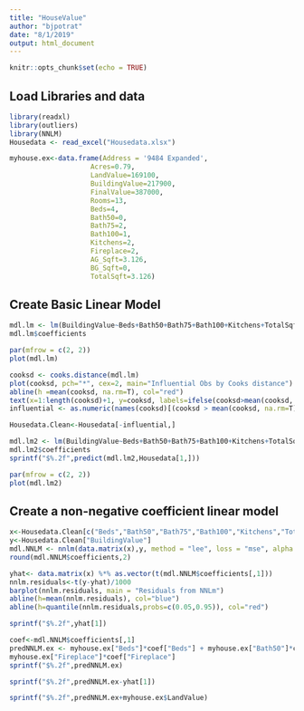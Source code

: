 ---
title: "HouseValue"
author: "bjpotrat"
date: "8/1/2019"
output: html_document
---

```{r setup, include=FALSE}
knitr::opts_chunk$set(echo = TRUE)
```

## Load Libraries and data 
```{r house data}
library(readxl)
library(outliers)
library(NNLM)
Housedata <- read_excel("Housedata.xlsx")

myhouse.ex<-data.frame(Address = '9484 Expanded', 
                    Acres=0.79, 
                    LandValue=169100, 
                    BuildingValue=217900, 
                    FinalValue=387000,
                    Rooms=13,
                    Beds=4,
                    Bath50=0,
                    Bath75=2,
                    Bath100=1,
                    Kitchens=2,
                    Fireplace=2,
                    AG_Sqft=3.126,
                    BG_Sqft=0,
                    TotalSqft=3.126)
```

## Create Basic Linear Model

```{r Basic mdl.lm}
mdl.lm <- lm(BuildingValue~Beds+Bath50+Bath75+Bath100+Kitchens+TotalSqft+Fireplace+0, data= Housedata)
mdl.lm$coefficients
```
```{r Plot Lm, echo=FALSE}
par(mfrow = c(2, 2))
plot(mdl.lm)
```

```{r Remove Outliers from data, echo=True}
cooksd <- cooks.distance(mdl.lm)
plot(cooksd, pch="*", cex=2, main="Influential Obs by Cooks distance")
abline(h =mean(cooksd, na.rm=T), col="red")
text(x=1:length(cooksd)+1, y=cooksd, labels=ifelse(cooksd>mean(cooksd, na.rm=T),names(cooksd),""), col="red")
influential <- as.numeric(names(cooksd)[(cooksd > mean(cooksd, na.rm=T))])
```

```{r Remove Outliers from data, echo=FALSE}
Housedata.Clean<-Housedata[-influential,]
```

```{r check LM, echo=true}
mdl.lm2 <- lm(BuildingValue~Beds+Bath50+Bath75+Bath100+Kitchens+TotalSqft+Fireplace+0, data= Housedata.Clean)
mdl.lm2$coefficients
sprintf("$%.2f",predict(mdl.lm2,Housedata[1,]))
```
```{r Plot Lm, echo=FALSE}
par(mfrow = c(2, 2))
plot(mdl.lm2)
```

## Create a non-negative coefficient linear model
```{r nnlm, echo=FALSE}
x<-Housedata.Clean[c("Beds","Bath50","Bath75","Bath100","Kitchens","TotalSqft","Fireplace")]
y<-Housedata.Clean["BuildingValue"]
mdl.NNLM <- nnlm(data.matrix(x),y, method = "lee", loss = "mse", alpha = 20)
round(mdl.NNLM$coefficients,2)
```

```{r Plot nnlm, echo=TRUE}
yhat<- data.matrix(x) %*% as.vector(t(mdl.NNLM$coefficients[,1]))
nnlm.residuals<-t(y-yhat)/1000
barplot(nnlm.residuals, main = "Residuals from NNLm")
abline(h=mean(nnlm.residuals), col="blue")
abline(h=quantile(nnlm.residuals,probs=c(0.05,0.95)), col="red")
```

```{r Verify my house value, echo=FALSE}
sprintf("$%.2f",yhat[1])
```

```{r Estimate value of home improvements, echo=FALSE}
coef<-mdl.NNLM$coefficients[,1]
predNNLM.ex <- myhouse.ex["Beds"]*coef["Beds"] + myhouse.ex["Bath50"]*coef["Bath50"] + myhouse.ex["Bath75"]*coef["Bath75"] + myhouse.ex["Bath100"] * coef["Bath100"] + myhouse.ex[1,"Kitchens"] * coef["Kitchens"] + myhouse.ex["TotalSqft"]*coef["TotalSqft"] +
myhouse.ex["Fireplace"]*coef["Fireplace"]
sprintf("$%.2f",predNNLM.ex)
```

```{r Calculate the net affect of the improvement}
sprintf("$%.2f",predNNLM.ex-yhat[1])
```

```{r Calculate the final value}
sprintf("$%.2f",predNNLM.ex+myhouse.ex$LandValue)
```